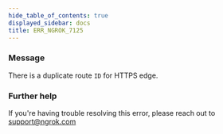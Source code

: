 ```yaml
---
hide_table_of_contents: true
displayed_sidebar: docs
title: ERR_NGROK_7125
---
```


### Message

There is a duplicate route `ID` for HTTPS edge.

<ErrorDetails />

### Further help

If you're having trouble resolving this error, please reach out to [support@ngrok.com](mailto:support@ngrok.com?subject=Help%20with%20ERR_NGROK_7125)
